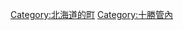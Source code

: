 {{Commonscat|Shintoku, Hokkaido}}
{{Catmore}}

{{DEFAULTSORT:Shintoku}}
[[Category:北海道的町|Category:北海道的町]]
[[Category:十勝管內|Category:十勝管內]]